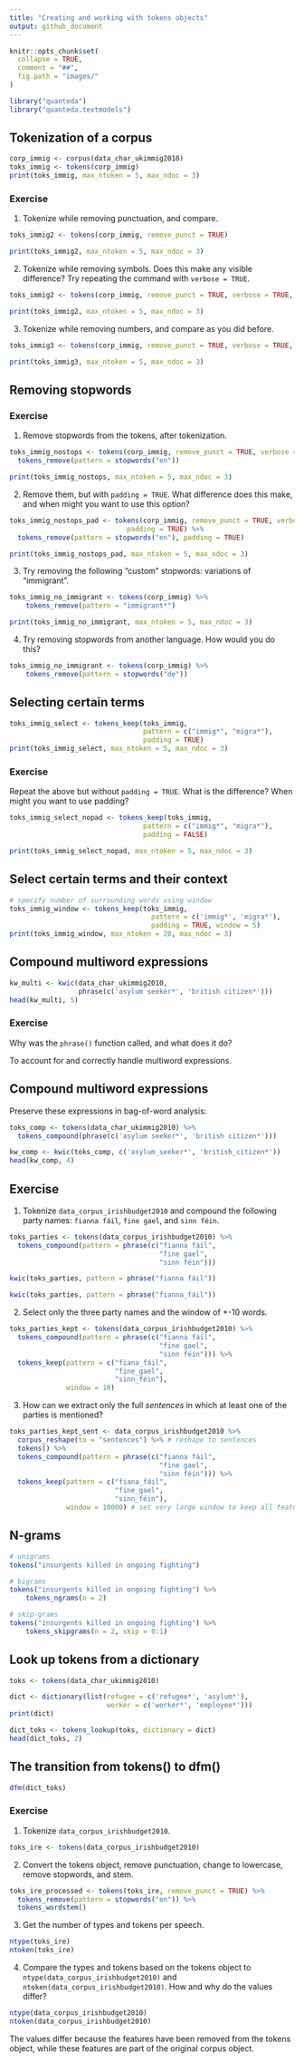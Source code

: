 ```yaml
---
title: "Creating and working with tokens objects"
output: github_document
---
```


```r
knitr::opts_chunk$set(
  collapse = TRUE,
  comment = "##",
  fig.path = "images/"
)
```

```r
library("quanteda")
library("quanteda.textmodels")
```


## Tokenization of a corpus

```r
corp_immig <- corpus(data_char_ukimmig2010)
toks_immig <- tokens(corp_immig)
print(toks_immig, max_ntoken = 5, max_ndoc = 3)
```

### Exercise

1. Tokenize while removing punctuation, and compare.

```r
toks_immig2 <- tokens(corp_immig, remove_punct = TRUE)

print(toks_immig2, max_ntoken = 5, max_ndoc = 3)
```

2. Tokenize while removing symbols.  Does this make any visible difference?  Try repeating the command with `verbose = TRUE`.

```r
toks_immig2 <- tokens(corp_immig, remove_punct = TRUE, verbose = TRUE, remove_symbols = TRUE)

print(toks_immig2, max_ntoken = 5, max_ndoc = 3)
```

3. Tokenize while removing numbers, and compare as you did before.

```r
toks_immig3 <- tokens(corp_immig, remove_punct = TRUE, verbose = TRUE, remove_numbers = TRUE)

print(toks_immig3, max_ntoken = 5, max_ndoc = 3)
```


## Removing stopwords

### Exercise

1. Remove stopwords from the tokens, after tokenization.

```r
toks_immig_nostops <- tokens(corp_immig, remove_punct = TRUE, verbose = TRUE, padding = FALSE) %>% 
  tokens_remove(pattern = stopwords("en"))

print(toks_immig_nostops, max_ntoken = 5, max_ndoc = 3)
```

2. Remove them, but with `padding = TRUE`.  What difference does this make, and when might you want to use this option?

```r
toks_immig_nostops_pad <- tokens(corp_immig, remove_punct = TRUE, verbose = TRUE,
                             padding = TRUE) %>% 
  tokens_remove(pattern = stopwords("en"), padding = TRUE)

print(toks_immig_nostops_pad, max_ntoken = 5, max_ndoc = 3)
```

3. Try removing the following "custom" stopwords: variations of "immigrant".

```r
toks_immig_no_immigrant <- tokens(corp_immig) %>% 
    tokens_remove(pattern = "immigrant*")

print(toks_immig_no_immigrant, max_ntoken = 5, max_ndoc = 3)
```

4. Try removing stopwords from another language.  How would you do this?

```r
toks_immig_no_immigrant <- tokens(corp_immig) %>% 
    tokens_remove(pattern = stopwords("de"))
```


## Selecting certain terms

```r
toks_immig_select <- tokens_keep(toks_immig,
                                 pattern = c("immig*", "migra*"),
                                 padding = TRUE)
print(toks_immig_select, max_ntoken = 5, max_ndoc = 3)
```

### Exercise

Repeat the above but without `padding = TRUE`.  What is the difference?  When might you want to use padding?

```r
toks_immig_select_nopad <- tokens_keep(toks_immig,
                                 pattern = c("immig*", "migra*"),
                                 padding = FALSE)

print(toks_immig_select_nopad, max_ntoken = 5, max_ndoc = 3)
```

## Select certain terms and their context

```r
# specify number of surrounding words using window
toks_immig_window <- tokens_keep(toks_immig, 
                                   pattern = c('immig*', 'migra*'),
                                   padding = TRUE, window = 5)
print(toks_immig_window, max_ntoken = 20, max_ndoc = 3)
```



## Compound multiword expressions

```r
kw_multi <- kwic(data_char_ukimmig2010, 
                 phrase(c('asylum seeker*', 'british citizen*')))
head(kw_multi, 5)
```

### Exercise

Why was the `phrase()` function called, and what does it do?

To account for and correctly handle multiword expressions.

## Compound multiword expressions

Preserve these expressions in bag-of-word analysis: 

```r
toks_comp <- tokens(data_char_ukimmig2010) %>% 
  tokens_compound(phrase(c('asylum seeker*', 'british citizen*')))

kw_comp <- kwic(toks_comp, c('asylum_seeker*', 'british_citizen*'))
head(kw_comp, 4)
```


## Exercise

1. Tokenize `data_corpus_irishbudget2010` and compound the following party names: `fianna fáil`, `fine gael`, and `sinn féin`.

```r
toks_parties <- tokens(data_corpus_irishbudget2010) %>% 
  tokens_compound(pattern = phrase(c("fianna fáil",
                                     "fine gael",
                                     "sinn féin")))

kwic(toks_parties, pattern = phrase("fianna fáil"))

kwic(toks_parties, pattern = phrase("fianna_fáil"))

```

2. Select only the three party names and the window of +-10 words.

```r
toks_parties_kept <- tokens(data_corpus_irishbudget2010) %>% 
  tokens_compound(pattern = phrase(c("fianna fáil",
                                     "fine gael",
                                     "sinn féin"))) %>% 
  tokens_keep(pattern = c("fiana_fáil",
                          "fine_gael",
                          "sinn_féin"),
              window = 10)
```

3. How can we extract only the full _sentences_ in which at least one of the parties is mentioned?

```r
toks_parties_kept_sent <- data_corpus_irishbudget2010 %>% 
  corpus_reshape(to = "sentences") %>% # reshape to sentences
  tokens() %>% 
  tokens_compound(pattern = phrase(c("fianna fáil",
                                     "fine gael",
                                     "sinn féin"))) %>% 
  tokens_keep(pattern = c("fiana_fáil",
                          "fine_gael",
                          "sinn_féin"),
              window = 10000) # set very large window to keep all features in sentences
```


## N-grams

```r
# unigrams
tokens("insurgents killed in ongoing fighting")

# bigrams
tokens("insurgents killed in ongoing fighting") %>% 
    tokens_ngrams(n = 2)

# skip-grams
tokens("insurgents killed in ongoing fighting") %>% 
    tokens_skipgrams(n = 2, skip = 0:1)
```


## Look up tokens from a dictionary

```r
toks <- tokens(data_char_ukimmig2010)

dict <- dictionary(list(refugee = c('refugee*', 'asylum*'),
                        worker = c('worker*', 'employee*')))
print(dict)

dict_toks <- tokens_lookup(toks, dictionary = dict)
head(dict_toks, 2)
```



## The transition from tokens() to dfm()

```r
dfm(dict_toks)
```


### Exercise

1. Tokenize `data_corpus_irishbudget2010`.

```r
toks_ire <- tokens(data_corpus_irishbudget2010)
```

2. Convert the tokens object, remove punctuation, change to lowercase, remove stopwords, and stem.

```r
toks_ire_processed <- tokens(toks_ire, remove_punct = TRUE) %>%
  tokens_remove(pattern = stopwords("en")) %>% 
  tokens_wordstem()
```

3. Get the number of types and tokens per speech.

```r
ntype(toks_ire)
ntoken(toks_ire)
```

4. Compare the types and tokens based on the tokens object to `ntype(data_corpus_irishbudget2010)` and `ntoken(data_corpus_irishbudget2010)`. How and why do the values differ? 

```r
ntype(data_corpus_irishbudget2010)
ntoken(data_corpus_irishbudget2010)
```

The values differ because the features have been removed from the tokens object, while these features are part of the original corpus object. 